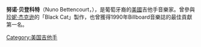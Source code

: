 '''努诺·贝登科特'''（Nuno Bettencourt，{{bd|1966年|9月20日|}}），是葡萄牙裔的[[美國|美國]]吉他手音樂家。曾參與[[珍妮·杰克逊|珍妮·杰克逊]]的「Black Cat」製作，也曾獲得1990年Billboard音樂誌的最佳貢獻第一名。

{{音乐家小作品}}

{{Authority control}}

[[Category:美国吉他手|Category:美国吉他手]]